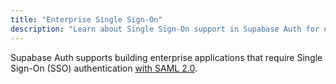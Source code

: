 ```yaml
---
title: "Enterprise Single Sign-On"
description: "Learn about Single Sign-On support in Supabase Auth for enterprise applications"
---
```


Supabase Auth supports building enterprise applications that require Single Sign-On (SSO) authentication [with SAML 2.0](/docs/guides/auth/sso/auth-sso-saml).
